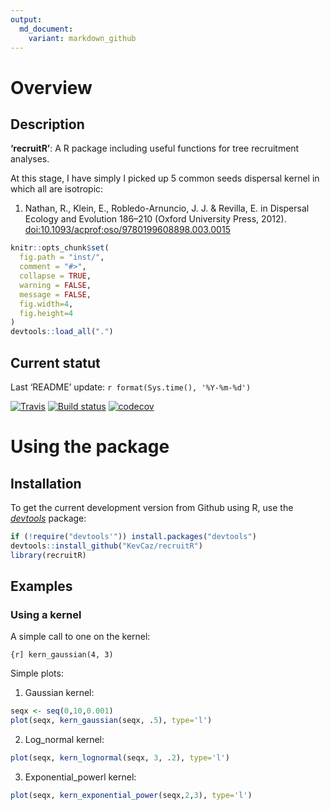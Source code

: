 ```yaml
---
output:
  md_document:
    variant: markdown_github
---
```



# Overview

## Description

**'recruitR'**: A R package including useful functions for tree
recruitment analyses.

At this stage, I have simply I picked up 5 common seeds dispersal kernel in which all are isotropic:

1. Nathan, R., Klein, E., Robledo-Arnuncio, J. J. & Revilla, E. in Dispersal Ecology and Evolution 186–210 (Oxford University Press, 2012). [doi:10.1093/acprof:oso/9780199608898.003.0015](https://doi.org/10.1093/acprof:oso/9780199608898.003.0015 )




```r
knitr::opts_chunk$set(
  fig.path = "inst/",
  comment = "#>",
  collapse = TRUE,
  warning = FALSE,
  message = FALSE,
  fig.width=4,
  fig.height=4
)
devtools::load_all(".")
```

## Current statut

Last 'README' update: `r format(Sys.time(), '%Y-%m-%d')`

[![Travis](https://travis-ci.org/KevCaz/recruitR.svg?branch=master)](https://travis-ci.org/KevCaz/recruitR)
[![Build status](https://ci.appveyor.com/api/projects/status/sk3sbvusvcyy0at0?svg=true)](https://ci.appveyor.com/project/KevCaz/recruitr/build/1.0.7)
[![codecov](https://codecov.io/gh/KevCaz/recruitR/branch/master/graphs/badge.svg)](https://codecov.io/gh/KevCaz/recruitR)




# Using the package

## Installation

To get the current development version from Github using R, use the
[*devtools*](http://cran.r-project.org/web/packages/devtools/index.html) package:

```r
if (!require("devtools'")) install.packages("devtools")
devtools::install_github("KevCaz/recruitR")
library(recruitR)
```


## Examples

### Using a kernel

A simple call to one on the kernel:

```{r]
kern_gaussian(4, 3)
```

Simple plots:

1. Gaussian kernel:

```r
seqx <- seq(0,10,0.001)
plot(seqx, kern_gaussian(seqx, .5), type='l')
```

2. Log_normal kernel:
```r
plot(seqx, kern_lognormal(seqx, 3, .2), type='l')
```

3. Exponential_powerl kernel:
```r
plot(seqx, kern_exponential_power(seqx,2,3), type='l')
```
